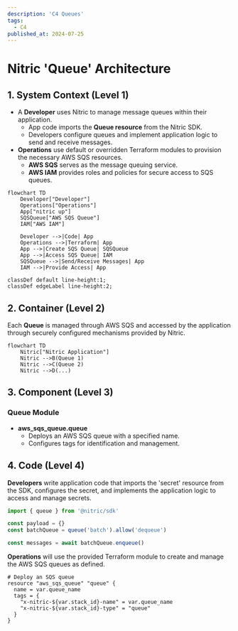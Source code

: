 ```yaml
---
description: 'C4 Queues'
tags:
  - C4
published_at: 2024-07-25
---
```


# Nitric 'Queue' Architecture

## 1. System Context (Level 1)

- A **Developer** uses Nitric to manage message queues within their application.
  - App code imports the **Queue resource** from the Nitric SDK.
  - Developers configure queues and implement application logic to send and receive messages.
- **Operations** use default or overridden Terraform modules to provision the necessary AWS SQS resources.
  - **AWS SQS** serves as the message queuing service.
  - **AWS IAM** provides roles and policies for secure access to SQS queues.

```mermaid
flowchart TD
    Developer["Developer"]
    Operations["Operations"]
    App["nitric up"]
    SQSQueue["AWS SQS Queue"]
    IAM["AWS IAM"]

    Developer -->|Code| App
    Operations -->|Terraform| App
    App -->|Create SQS Queue| SQSQueue
    App -->|Access SQS Queue| IAM
    SQSQueue -->|Send/Receive Messages| App
    IAM -->|Provide Access| App

classDef default line-height:1;
classDef edgeLabel line-height:2;
```

## 2. Container (Level 2)

Each **Queue** is managed through AWS SQS and accessed by the application through securely configured mechanisms provided by Nitric.

```mermaid
flowchart TD
    Nitric["Nitric Application"]
    Nitric -->B(Queue 1)
    Nitric -->C(Queue 2)
    Nitric -->D(...)
```

## 3. Component (Level 3)

### Queue Module

- **aws_sqs_queue.queue**
  - Deploys an AWS SQS queue with a specified name.
  - Configures tags for identification and management.

## 4. Code (Level 4)

**Developers** write application code that imports the 'secret' resource from the SDK, configures the secret, and implements the application logic to access and manage secrets.

```typescript
import { queue } from '@nitric/sdk'

const payload = {}
const batchQueue = queue('batch').allow('dequeue')

const messages = await batchQueue.enqueue()
```

**Operations** will use the provided Terraform module to create and manage the AWS SQS queues as defined.

```hcl
# Deploy an SQS queue
resource "aws_sqs_queue" "queue" {
  name = var.queue_name
  tags = {
    "x-nitric-${var.stack_id}-name" = var.queue_name
    "x-nitric-${var.stack_id}-type" = "queue"
  }
}
```
